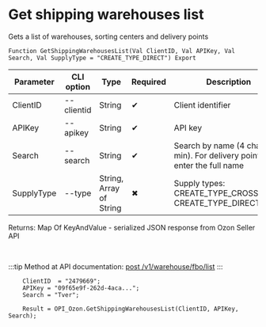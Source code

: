 ﻿---
sidebar_position: 2
---


# Get shipping warehouses list
 Gets a list of warehouses, sorting centers and delivery points



`Function GetShippingWarehousesList(Val ClientID, Val APIKey, Val Search, Val SupplyType = "CREATE_TYPE_DIRECT") Export`

  | Parameter | CLI option | Type | Required | Description |
  |-|-|-|-|-|
  | ClientID | --clientid | String | &#x2714; | Client identifier |
  | APIKey | --apikey | String | &#x2714; | API key |
  | Search | --search | String | &#x2714; | Search by name (4 chars. min). For delivery points enter the full name |
  | SupplyType | --type | String, Array of String | &#x2716; | Supply types: CREATE_TYPE_CROSSDOCK, CREATE_TYPE_DIRECT |

  
  Returns:  Map Of KeyAndValue - serialized JSON response from Ozon Seller API

<br/>

:::tip
Method at API documentation: [post /v1/warehouse/fbo/list](https://docs.ozon.ru/api/seller/#operation/SupplyDraftAPI_DraftGetWarehouseFboList)
:::
<br/>



```bsl title="1C:Enterprise/OneScript code example"
    ClientID  = "2479669";
    APIKey = "09f65e9f-262d-4aca...";
    Search = "Tver";

    Result = OPI_Ozon.GetShippingWarehousesList(ClientID, APIKey, Search);
```
 




